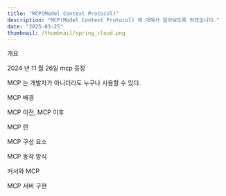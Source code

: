 ```yaml
---
title: "MCP(Model Context Protocol)"
description: "MCP(Model Context Protocol) 에 대해서 알아보도록 하겠습니다."
date: "2025-03-25"
thumbnail: /thumbnail/spring_cloud.png
---
```


개요

2024 년 11 월 26일 mcp 등장

MCP 는 개발자가 아니더라도 누구나 사용할 수 있다.

MCP 배경 

MCP 이전, MCP 이후

MCP 란

MCP 구성 요소

MCP 동작 방식

커서와 MCP

MCP 서버 구현
